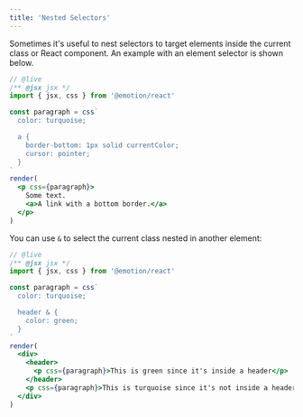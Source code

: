 ```yaml
---
title: 'Nested Selectors'
---
```


Sometimes it's useful to nest selectors to target elements inside the current class or React component. An example with an element selector is shown below.

```jsx
// @live
/** @jsx jsx */
import { jsx, css } from '@emotion/react'

const paragraph = css`
  color: turquoise;

  a {
    border-bottom: 1px solid currentColor;
    cursor: pointer;
  }
`
render(
  <p css={paragraph}>
    Some text.
    <a>A link with a bottom border.</a>
  </p>
)
```

You can use `&` to select the current class nested in another element:

```jsx
// @live
/** @jsx jsx */
import { jsx, css } from '@emotion/react'

const paragraph = css`
  color: turquoise;

  header & {
    color: green;
  }
`
render(
  <div>
    <header>
      <p css={paragraph}>This is green since it's inside a header</p>
    </header>
    <p css={paragraph}>This is turquoise since it's not inside a header.</p>
  </div>
)
```
